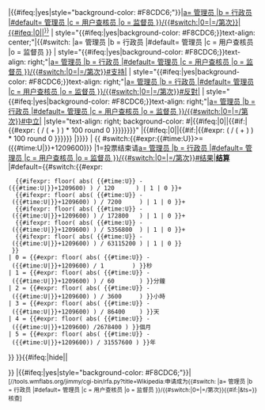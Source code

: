 <includeonly>|{{#ifeq:{{{expired}}}|yes|style="background-color: #F8CDC6;"}}|[[Wikipedia:申请成为{{#switch: {{lc:{{{type}}}}}
|a= 管理员
|b = 行政员
|#default= 管理员
|c = 用户查核员
|o = 监督员
}}/{{{candidate}}}{{#switch:{{{number|}}}|0=|{{{number}}}=/第{{{number}}}次}}|{{{candidate}}}{{#ifeq:{{{number|}}}|0||<sup>{{{number}}}}}</sup>]]
| style="{{#ifeq:{{{expired}}}|yes|background-color: #F8CDC6;}}text-align: center;"|{{#switch: {{lc:{{{type}}}}}
|a= 管理员
|b = 行政员
|#default= 管理员
|c = 用户查核员
|o = 监督员
}}
| style="{{#ifeq:{{{expired}}}|yes|background-color: #F8CDC6;}}text-align: right;"|[[Wikipedia:申请成为{{#switch: {{lc:{{{type}}}}}
|a= 管理员
|b = 行政员
|#default= 管理员
|c = 用户查核员
|o = 监督员
}}/{{{candidate}}}{{#switch:{{{number|}}}|0=|{{{number}}}=/第{{{number}}}次}}#支持|{{{support}}}]]
| style="{{#ifeq:{{{expired}}}|yes|background-color: #F8CDC6;}}text-align: right;"|[[Wikipedia:申请成为{{#switch: {{lc:{{{type}}}}}
|a= 管理员
|b = 行政员
|#default= 管理员
|c = 用户查核员
|o = 监督员
}}/{{{candidate}}}{{#switch:{{{number|}}}|0=|{{{number}}}=/第{{{number}}}次}}#反對|{{{oppose}}}]]
| style="{{#ifeq:{{{expired}}}|yes|background-color: #F8CDC6;}}text-align: right;"|[[Wikipedia:申请成为{{#switch: {{lc:{{{type}}}}}
|a= 管理员
|b = 行政员
|#default= 管理员
|c = 用户查核员
|o = 监督员
}}/{{{candidate}}}{{#switch:{{{number|}}}|0=|{{{number}}}=/第{{{number}}}次}}#中立|{{{neutral}}}]]
|style="text-align: right; background-color: #{{Bureaucrat candidate/expr{{#if:{{{crat|}}}|2}}|{{#ifeq:{{{support|}}}{{{oppose|}}}|0||{{#if:{{{support|}}}{{{oppose|}}}|{{#expr: ({{{support}}} / ({{{support}}} + {{{oppose}}}) ) * 100 round 0 }}}}}}}}" |{{#ifeq:{{{support|}}}{{{oppose|}}}|0||{{#if:{{{support|}}}{{{oppose|}}}|{{#expr: ({{{support}}} / ({{{support}}} + {{{oppose}}}) ) * 100 round 0 }}}}}}
|{{Time ago|{{REVISIONTIMESTAMP:Wikipedia:申请成为{{#switch: {{lc:{{{type}}}}}
|a= 管理员
|b = 行政员
|#default= 管理员
|c = 用户查核员
|o = 监督员
}}/{{{candidate}}}{{#switch:{{{number|}}}|0=|{{{number}}}=/第{{{number}}}次}}}}}}
| {{ #switch:{{#expr:{{#time:U}}>=({{#time:U|{{{starting time}}}}}+1209600)}}
|1=投票结束请[[Wikipedia:申请成为{{#switch: {{lc:{{{type}}}}}
|a= 管理员
|b = 行政员
|#default= 管理员
|c = 用户查核员
|o = 监督员
}}/{{{candidate}}}{{#switch:{{{number|}}}|0=|{{{number}}}=/第{{{number}}}次}}#结果|'''结算''']]
|#default={{#switch:{{#expr: <!--WHAT 'ORDER OF MAGNITUDE' IS THE OFFSET?-->
   {{#ifexpr: floor( abs( {{#time:U}} -({{#time:U|{{{starting time}}}}}+1209600) ) / 120      ) | 1 | 0 }}+
   {{#ifexpr: floor( abs( {{#time:U}} - ({{#time:U|{{{starting time}}}}}+1209600) ) / 7200     ) | 1 | 0 }}+
   {{#ifexpr: floor( abs( {{#time:U}} - ({{#time:U|{{{starting time}}}}}+1209600) ) / 172800   ) | 1 | 0 }}+
   {{#ifexpr: floor( abs( {{#time:U}} - ({{#time:U|{{{starting time}}}}}+1209600) ) / 5356800  ) | 1 | 0 }}+
   {{#ifexpr: floor( abs( {{#time:U}} - ({{#time:U|{{{starting time}}}}}+1209600) ) / 63115200 ) | 1 | 0 }}
  }}
 | 0 = {{#expr: floor( abs( {{#time:U}} - ({{#time:U|{{{starting time}}}}}+1209600) / 1        ) }}秒
 | 1 = {{#expr: floor( abs( {{#time:U}} - ({{#time:U|{{{starting time}}}}}+1209600) ) / 60       ) }}分鐘
 | 2 = {{#expr: floor( abs( {{#time:U}} - ({{#time:U|{{{starting time}}}}}+1209600) ) / 3600     ) }}小時
 | 3 = {{#expr: floor( abs( {{#time:U}} - ({{#time:U|{{{starting time}}}}}+1209600) ) / 86400    ) }}天
 | 4 = {{#expr: floor( abs( {{#time:U}} - ({{#time:U|{{{starting time}}}}}+1209600) /2678400 ) }}個月
 | 5 = {{#expr: floor( abs( {{#time:U}} - ({{#time:U|{{{starting time}}}}}+1209600)) / 31557600 ) }}年
}}
}}{{#ifeq:{{lc:{{{dups}}}}}|hide||
<td style="{{#ifeq:{{{expired}}}|yes|background: #F8CDC6;}}text-align: center;">{{{dups}}}</td>}}
|{{#ifeq:{{{expired}}}|yes|style="background-color: #F8CDC6;"}}|<span class=plainlinks style='float:right;font-size:smaller'>[//tools.wmflabs.org/jimmy/cgi-bin/rfa.py?title=Wikipedia:申请成为{{#switch: {{lc:{{{type}}}}}
|a= 管理员
|b = 行政员
|#default= 管理员
|c = 用户查核员
|o = 监督员
}}/{{{candidate}}}{{#switch:{{{number|}}}|0=|{{{number}}}=/第{{{number}}}次}}{{#if:{{{ts|}}}|&ts={{urlencode:{{{ts}}}}}}} 核查]</span></includeonly><noinclude>

<!-- ADD INTERWIKIS AND CATEGORIES TO THE DOCUMENTATION, NOT HERE THANKS -->
{{documentation}}
</noinclude>